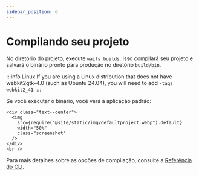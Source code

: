 ```yaml
---
sidebar_position: 6
---
```


# Compilando seu projeto

No diretório do projeto, execute `wails builds`. Isso compilará seu projeto e salvará o binário pronto para produção no diretório `build/bin`.

:::info Linux
If you are using a Linux distribution that does not have webkit2gtk-4.0 (such as Ubuntu 24.04), you will need to add `-tags webkit2_41`.
:::

Se você executar o binário, você verá a aplicação padrão:

```mdx-code-block
<div class="text--center">
  <img
    src={require("@site/static/img/defaultproject.webp").default}
    width="50%"
    class="screenshot"
  />
</div>
<br />
```

Para mais detalhes sobre as opções de compilação, consulte a [Referência do CLI](../reference/cli.mdx#build).
